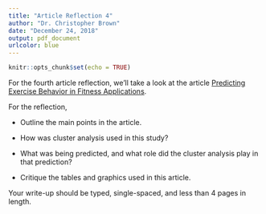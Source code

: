 ```yaml
---
title: "Article Reflection 4"
author: "Dr. Christopher Brown"
date: "December 24, 2018"
output: pdf_document
urlcolor: blue
---
```


```r
knitr::opts_chunk$set(echo = TRUE)
```

For the fourth article reflection, we'll take a look at the article [Predicting Exercise Behavior in Fitness Applications](http://repository.ittelkom-pwt.ac.id/3318/1/Predicting%20Exercise%20Behavior%20in%20Fitness%20Applications-%20A%20Multi-Gro.pdf).

For the reflection,

* Outline the main points in the article.

* How was cluster analysis used in this study?

* What was being predicted, and what role did the cluster analysis play in that prediction?

* Critique the tables and graphics used in this article.

Your write-up should be typed, single-spaced, and less than 4 pages in length.